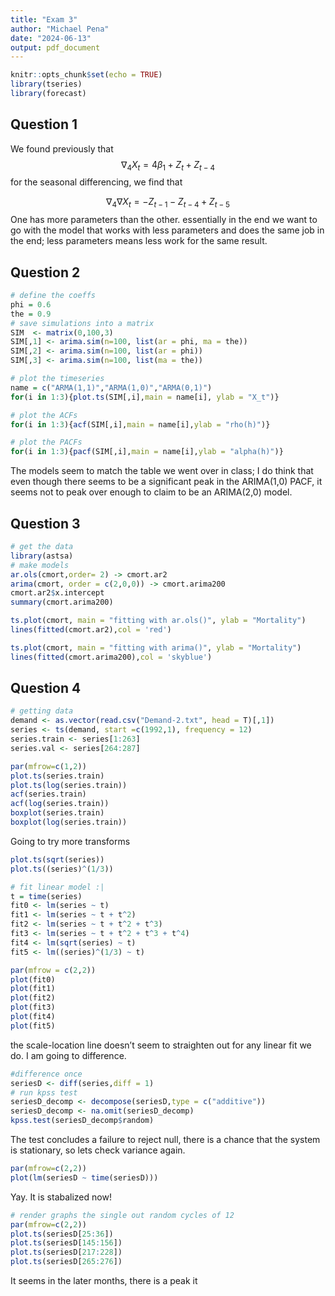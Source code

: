 ```yaml
---
title: "Exam 3"
author: "Michael Pena"
date: "2024-06-13"
output: pdf_document
---
```


```r
knitr::opts_chunk$set(echo = TRUE)
library(tseries)
library(forecast)
```

## Question 1

We found previously that
$$
\nabla_4X_t = 4\beta_1 + Z_t + Z_{t-4} 
$$
for the seasonal differencing, we find that 

$$
\nabla_4 \nabla X_t = -Z_{t-1} -Z_{t-4} + Z_{t-5}
$$
One has more parameters than the other. essentially in the end we want to go with the model that works with less parameters and does the same job in the end; less parameters means less work for the same result.

## Question 2

```r
# define the coeffs
phi = 0.6
the = 0.9
# save simulations into a matrix
SIM  <- matrix(0,100,3)
SIM[,1] <- arima.sim(n=100, list(ar = phi, ma = the))
SIM[,2] <- arima.sim(n=100, list(ar = phi))
SIM[,3] <- arima.sim(n=100, list(ma = the))
```

```r
# plot the timeseries
name = c("ARMA(1,1)","ARMA(1,0)","ARMA(0,1)")
for(i in 1:3){plot.ts(SIM[,i],main = name[i], ylab = "X_t")}
```

```r
# plot the ACFs
for(i in 1:3){acf(SIM[,i],main = name[i],ylab = "rho(h)")}
```

```r
# plot the PACFs
for(i in 1:3){pacf(SIM[,i],main = name[i],ylab = "alpha(h)")}
```

The models seem to match the table we went over in class; I do think that even though there seems to be a significant peak in the ARIMA(1,0) PACF, it seems not to peak over enough to claim to be an ARIMA(2,0) model.

## Question 3

```r
# get the data
library(astsa)
# make models
ar.ols(cmort,order= 2) -> cmort.ar2
arima(cmort, order = c(2,0,0)) -> cmort.arima200
cmort.ar2$x.intercept
summary(cmort.arima200)
```

```r
ts.plot(cmort, main = "fitting with ar.ols()", ylab = "Mortality")
lines(fitted(cmort.ar2),col = 'red')

```
```r
ts.plot(cmort, main = "fitting with arima()", ylab = "Mortality")
lines(fitted(cmort.arima200),col = 'skyblue')
```

## Question 4

```r
# getting data
demand <- as.vector(read.csv("Demand-2.txt", head = T)[,1])
series <- ts(demand, start =c(1992,1), frequency = 12)
series.train <- series[1:263]
series.val <- series[264:287]

par(mfrow=c(1,2))
plot.ts(series.train)
plot.ts(log(series.train))
acf(series.train)
acf(log(series.train))
boxplot(series.train)
boxplot(log(series.train))
```

Going to try more transforms

```r
plot.ts(sqrt(series))
plot.ts((series)^(1/3))
```


```r
# fit linear model :|
t = time(series)
fit0 <- lm(series ~ t)
fit1 <- lm(series ~ t + t^2)
fit2 <- lm(series ~ t + t^2 + t^3)
fit3 <- lm(series ~ t + t^2 + t^3 + t^4)
fit4 <- lm(sqrt(series) ~ t)
fit5 <- lm((series)^(1/3) ~ t)

par(mfrow = c(2,2))
plot(fit0)
plot(fit1)
plot(fit2)
plot(fit3)
plot(fit4)
plot(fit5)
```

the scale-location line doesn't seem to straighten out for any linear fit we do. I am going to difference.

```r
#difference once 
seriesD <- diff(series,diff = 1)
# run kpss test
seriesD_decomp <- decompose(seriesD,type = c("additive"))
seriesD_decomp <- na.omit(seriesD_decomp)
kpss.test(seriesD_decomp$random)
```

The test concludes a failure to reject null, there is a chance that the system is stationary, so lets check variance again.

```r
par(mfrow=c(2,2))
plot(lm(seriesD ~ time(seriesD)))
```

Yay. It is stabalized now!

```r
# render graphs the single out random cycles of 12
par(mfrow=c(2,2))
plot.ts(seriesD[25:36])
plot.ts(seriesD[145:156])
plot.ts(seriesD[217:228])
plot.ts(seriesD[265:276])
```
It seems in the later months, there is a peak it
